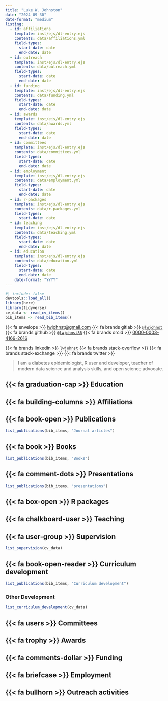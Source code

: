 ```yaml
---
title: "Luke W. Johnston"
date: "2024-09-30"
date-format: "medium"
listing:
  - id: affiliations
    template: inst/ejs/dl-entry.ejs
    contents: data/affiliations.yml
    field-types:
      start-date: date
      end-date: date  
  - id: outreach
    template: inst/ejs/dl-entry.ejs
    contents: data/outreach.yml
    field-types:
      start-date: date
      end-date: date  
  - id: funding
    template: inst/ejs/dl-entry.ejs
    contents: data/funding.yml
    field-types:
      start-date: date
      end-date: date
  - id: awards
    template: inst/ejs/dl-entry.ejs
    contents: data/awards.yml
    field-types:
      start-date: date
      end-date: date
  - id: committees
    template: inst/ejs/dl-entry.ejs
    contents: data/committees.yml
    field-types:
      start-date: date
      end-date: date
  - id: employment
    template: inst/ejs/dl-entry.ejs
    contents: data/employment.yml
    field-types:
      start-date: date
      end-date: date
  - id: r-packages
    template: inst/ejs/dl-entry.ejs
    contents: data/r-packages.yml
    field-types:
      start-date: date
  - id: teaching
    template: inst/ejs/dl-entry.ejs
    contents: data/teaching.yml
    field-types:
      start-date: date
      end-date: date
  - id: education
    template: inst/ejs/dl-entry.ejs
    contents: data/education.yml
    field-types:
      start-date: date
      end-date: date
    date-format: "YYYY"
---
```


```r
#| include: false
devtools::load_all()
library(here)
library(tidyverse)
cv_data <- read_cv_items()
bib_items <- read_bib_items()
```


{{< fa envelope >}}\ [lwjohnst\@gmail.com](mailto:lwjohnst@gmail.com){.email}
{{< fa brands gitlab >}}\ [`@lwjohnst`](https://gitlab.com/lwjohnst/) 
{{< fa brands github >}}\ [`@lwjohnst86`](https://github.com/lwjohnst86/)
{{< fa brands orcid >}}\ [0000-0003-4169-2616](https://orcid.org/0000-0003-4169-2616)

{{< fa brands linkedin >}}\ [`lwjohnst`](www.linkedin.com/in/lwjohnst) {{< fa brands stack-overflow >}}
{{< fa brands stack-exchange >}} {{< fa brands twitter >}}

> I am a diabetes epidemiologist, R user and developer, teacher of
> modern data science and analysis skills, and open science advocate.

<!--
        - icon: "stack-overflow"
          href: "https://stackoverflow.com/users/2632184"
        - icon: "stack-overflow"
        #   href: "https://stackexchange.com/users/1992995"

-->

## {{< fa graduation-cap >}} Education

::: {#education}
:::

## {{< fa building-columns >}} Affiliations

::: {#affiliations}
:::

## {{< fa book-open >}} Publications

```r
list_publications(bib_items, "Journal articles")
```

## {{< fa book >}} Books

```r
list_publications(bib_items, "Books")
```

## {{< fa comment-dots >}} Presentations

```r
list_publications(bib_items, "presentations")
```

## {{< fa box-open >}} R packages

::: {#r-packages}
:::

## {{< fa chalkboard-user >}} Teaching

::: {#teaching}
:::

## {{< fa user-group >}} Supervision

```r
list_supervision(cv_data)
```

## {{< fa book-open-reader >}} Curriculum development

```r
list_publications(bib_items, "Curriculum development")
```

### Other Development

```r
list_curriculum_development(cv_data)
```

## {{< fa users >}} Committees

::: {#committees}
:::

## {{< fa trophy >}} Awards

::: {#awards}
:::

## {{< fa comments-dollar >}} Funding

::: {#funding}
:::

## {{< fa briefcase >}} Employment

::: {#employment}
:::

## {{< fa bullhorn >}} Outreach activities

::: {#outreach}
::: 

```{=html}
<style>
dl {
  display: block;
}
dd {
  margin-left: 2em;
}
</style>
```
